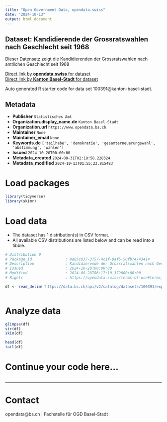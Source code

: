 ```yaml
---
title: "Open Government Data, opendata.swiss"
date: "2024-10-13"
output: html_document
---
```


## Dataset: Kandidierende der Grossratswahlen nach Geschlecht seit 1968

Dieser Datensatz zeigt die Kandidierenden der Grossratswahlen nach amtlichen Geschlecht seit 1968

[Direct link by **opendata.swiss** for dataset](https://opendata.swiss/de/dataset/kandidierende-der-grossratswahlen-nach-geschlecht-seit-1968)<br>
[Direct link by **Kanton Basel-Stadt** for dataset](https://data.bs.ch/explore/dataset/100391/)

Auto generated R starter code for data set 100391@kanton-basel-stadt.

## Metadata

- **Publisher** `Statistisches Amt`
- **Organization.display_name.de** `Kanton Basel-Stadt`
- **Organization.url** `https://www.opendata.bs.ch`
- **Maintainer** `None`
- **Maintainer_email** `None`
- **Keywords.de** `['teilhabe', 'demokratie', 'gesamterneuerungswahl', 'abstimmung', 'wahlen']`
- **Issued** `2024-10-20T00:00:00`
- **Metadata_created** `2024-08-31T02:18:58.228324`
- **Metadata_modified** `2024-10-13T01:55:23.815483`


# Load packages

```r

library(tidyverse)
library(skimr)

```

# Load data

-   The dataset has 1 distribution(s) in CSV format.
-   All available CSV distributions are listed below and can be read into a tibble.

```r

# Distribution 0
# Package_id               : 8a85c037-3757-4c1f-9af5-50fb74743414
# Description              : Kandidierende der Grossratswahlen nach Geschlecht seit 1968 (csv)
# Issued                   : 2024-10-20T00:00:00
# Modified                 : 2024-08-28T06:17:10.379000+00:00
# Rights                   : https://opendata.swiss/terms-of-use#terms_by

df <- read_delim('https://data.bs.ch/api/v2/catalog/datasets/100391/exports/csv?use_labels=true')



```

# Analyze data

```r

glimpse(df)
str(df)
skim(df)

head(df)
tail(df)

```

# Continue your code here...

```r

```

------------------------------------------------------------------------

# Contact

opendata@bs.ch | Fachstelle für OGD Basel-Stadt
